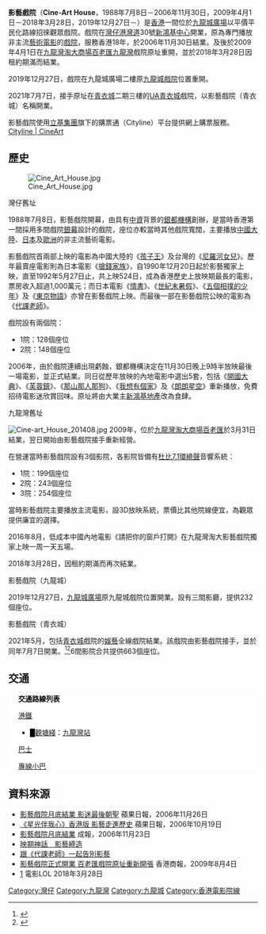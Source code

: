 '''影藝戲院'''（'''Cine-Art House'''，1988年7月8日－2006年11月30日，2009年4月1日－2018年3月28日，2019年12月27日－）是[[香港|香港]]一間位於[[九龍城廣場|九龍城廣場]]以平價平民化路線招徠觀眾戲院。戲院在[[灣仔|灣仔]][[港灣道|港灣道]]30號[[新鴻基中心|新鴻基中心]]開業，原為專門播放非主流[[藝術|藝術]][[電影|電影]]的[[電影院|戲院]]，服務香港18年，於2006年11月30日結業。及後於2009年4月1日在[[九龍灣|九龍灣]][[淘大商場|淘大商場]][[百老匯院線|百老匯]][[九龍灣|九龍灣]]戲院原址重開，並於2018年3月28日因租約期滿而結業。

2019年12月27日，戲院在九龍城廣場二樓原[[九龍城戲院|九龍城戲院]]位置重開。

2021年7月7日，接手原址在[[青衣城|青衣城]]二期三樓的[[UA戲院|UA青衣城]]戲院，以影藝戲院（青衣城）名稱開業。

影藝戲院使用[[立基集團|立基集團]]旗下的購票通（Cityline）平台提供網上購票服務。
[https://cineart.cityline.com/chi/home Cityline | CineArt] {{Wayback|url=https://cineart.cityline.com/chi/home |date=20211217041123 }}

==歷史==
[[File:Cine_Art_House.jpg|thumb]]
;灣仔舊址
1988年7月8日，影藝戲院開幕，由具有[[中資|中資]]背景的[[銀都機構|銀都機構]]創辦，是當時香港第一間採用多間戲院[[銀幕|銀幕]]設計的戲院，座位亦較當時其他戲院寬闊，主要播放[[中國大陸|中國大陸]]、[[日本|日本]]及[[歐洲|歐洲]]的非主流藝術電影。

影藝戲院首兩部上映的電影為中國大陸的《[[孩子王|孩子王]]》及台灣的《[[尼羅河女兒|尼羅河女兒]]》。歷年最賣座電影則為日本電影《[[搶錢家族|搶錢家族]]》，自1990年12月20日起於影藝獨家上映，直至1992年5月27日止，共上映524日，成為香港歷史上放映期最長的電影，票房收入超過1,000萬元；而日本電影《[[情书_(电影)|情書]]》、《[[世紀末暑假|世紀末暑假]]》、《[[五個相撲的少年|五個相撲的少年]]》及《[[東京物語|東京物語]]》亦曾在影藝戲院上映。而最後一部在影藝戲院公映的電影為《[[代課老師|代課老師]]》。

戲院設有兩個院：
*1院：128個座位
*2院：148個座位

2006年，由於戲院連續出現虧蝕，銀都機構決定在11月30日晚上9時半放映最後一場電影，並正式結業。同日從歷年放映的內地電影中選出5套，包括《[[開國大典_(電影)|開國大典]]》、《[[芙蓉鎮_(電影)|芙蓉鎮]]》、《[[那山那人那狗|那山那人那狗]]》、《[[我想有個家|我想有個家]]》及《[[朗朗星空|朗朗星空]]》重新播放，免費招待電影迷欣賞回味。原址將由大業主[[新鴻基地產|新鴻基地產]]改為食肆。

;九龍灣舊址
[[File:Cine-art_House_201408.jpg|thumb]]
2009年，位於[[九龍灣|九龍灣]][[淘大商場|淘大商場]][[百老匯院線|百老匯]]於3月31日結業，翌日開始由影藝戲院接手重新經營。

在營運當時影藝戲院設有3個影院，各影院皆備有[[杜比7.1環繞聲|杜比7.1環繞聲]]音響系統：
*1院：199個座位
*2院：243個座位
*3院：254個座位

當時影藝戲院主要播放主流電影，設3D放映系統，票價比其他院線便宜，為觀眾提供廉宜的選擇。

2016年8月，低成本中國內地電影《請把你的窗戶打開》在九龍灣淘大影藝戲院獨家上映一周一天五場。

2018年3月28日，因租約期滿而再次結業。

;影藝戲院（九龍城）
2019年12月27日，[[九龍城廣場|九龍城廣場]]原九龍城戲院位置開業。設有三間影廳，提供232個座位。

;影藝戲院（青衣城）
2021年5月，包括[[青衣城|青衣城]]戲院的[[娛藝|娛藝]]全線戲院結業。該戲院由影藝戲院接手，並於同年7月7日開業。<ref>{{cite news|title=影藝戲院接手UA青衣城|url=https://www.hkfilmblog.com/archives/82209|accessdate=2021-05-22|work=講。鏟。片|date=2021-05-22|archive-date=2021-06-12|archive-url=https://web.archive.org/web/20210612080243/https://www.hkfilmblog.com/archives/82209|dead-url=no}}</ref><ref>{{Cite web|title=青衣城影藝戲院今天開業|url=https://www.hkfilmblog.com/archives/82845|access-date=2021-07-10|date=2021-07-07|last=Ryan|work=講。鏟。片|language=zh-TW|archive-date=2021-07-11|archive-url=https://web.archive.org/web/20210711092326/https://www.hkfilmblog.com/archives/82845|dead-url=no}}</ref>6間影院合共提供663個座位。

==交通==
<div class="NavFrame collapsed" style="color: black; background-color: #FFFFFF; margin: 0 auto; padding: 0 10px; text-align: left;"><div class="NavHead" style="background-color: #FFFFFF; margin: 0 auto; padding: 0 10px; font-weight:normal;">'''交通路線列表'''</div><div class="NavContent" style="background-color: #FFFFFF; margin: 0 auto; padding: 0 10px;">
;[[港鐵|港鐵]]
*<font color="{{觀塘綫色彩}}">█</font>[[觀塘綫|觀塘綫]]：[[九龍灣站|九龍灣站]]
;[[香港巴士|巴士]]
{{九龍新界巴士簡單列表|2A|2X|5M|6D|13D|13X|14B|23M|28|89|213X|N293}}
{{過海隧道巴士簡單列表|101|101X|606A|N121}}
;[[香港小巴|專線小巴]]
{{九龍專線小巴簡單列表|35|48|56|62S|68|83M|89A}}
</div></div>

==資料來源==
*[http://hk.apple.nextmedia.com/news/art/20061126/6561837 影藝戲院月底結業 影迷最後朝聖] {{Wayback|url=http://hk.apple.nextmedia.com/news/art/20061126/6561837 |date=20160304131709 }} 蘋果日報，2006年11月26日
*[https://web.archive.org/web/20061128162303/http://www1.appledaily.atnext.com/template/apple_sub/art_main.cfm?iss_id=20061019&sec_id=38163&subsec_id=6038907&art_id=6419521 《星光伴我心》香港版 影藝走進歷史] 蘋果日報，2006年10月19日
*[http://news.sina.com.hk/cgi-bin/news/show_news.cgi?ct=headlines&type=headlines&date=2006-11-23&id=2276712 影藝戲院月底結業]{{Dead link|date=2019年10月 |bot=InternetArchiveBot |fix-attempted=yes }} 成報，2006年11月23日
*[http://talkcinema.wordpress.com/2006/09/ 映期神話　影藝締造] {{Wayback|url=http://talkcinema.wordpress.com/2006/09/ |date=20211208203148 }}
*[http://www.cuhkacs.org/~hegu/Bo-Blog/index.php?job=art&articleid=a_20061126_214102 跟《代課老師》一起告別影藝]{{dead link|date=2018年2月 |bot=InternetArchiveBot |fix-attempted=yes }}
*[http://www.hkcd.com.hk/content/2009-08/04/content_2357822.htm 影藝戲院正式開業 百老匯戲院原址重新開張]{{dead link|date=2018年2月 |bot=InternetArchiveBot |fix-attempted=yes }} 香港商報，2009年8月4日
*[https://hk.celebrity.yahoo.com/%E7%95%B6%E5%B9%B4%E6%96%87%E9%9D%92%E8%81%96%E5%9C%B0-%E5%BD%B1%E8%97%9D%E6%88%B2%E9%99%A2%E4%BB%8A%E6%97%A5%E7%B5%90%E6%A5%AD-055240634.html] {{Wayback|url=https://hk.celebrity.yahoo.com/%E7%95%B6%E5%B9%B4%E6%96%87%E9%9D%92%E8%81%96%E5%9C%B0-%E5%BD%B1%E8%97%9D%E6%88%B2%E9%99%A2%E4%BB%8A%E6%97%A5%E7%B5%90%E6%A5%AD-055240634.html |date=20200618073828 }} 電影LOL 2018年3月28日
[[Category:灣仔|Category:灣仔]]
[[Category:九龍灣|Category:九龍灣]]
[[Category:九龍城|Category:九龍城]]
[[Category:香港電影院線|Category:香港電影院線]]